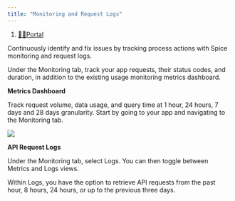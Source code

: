 ```yaml
---
title: "Monitoring and Request Logs"
---
```


1. [👨‍💻Portal](/portal)

Continuously identify and fix issues by tracking process actions with Spice monitoring and request logs.

Under the Monitoring tab, track your app requests, their status codes, and duration, in addition to the existing usage monitoring metrics dashboard.

**Metrics Dashboard**

Track request volume, data usage, and query time at 1 hour, 24 hours, 7 days and 28 days granularity. Start by going to your app and navigating to the Monitoring tab.

<Frame caption="Metrics Dashboard in Spice.ai">
  <img src="/images/portal/files%2Fv0%2Fb%2Fgitbook-x-prod.appspot.com%2Fo%2Fspaces%252F-Mc71sWdWMqp1e_rsTZE-129938315%252Fuploads%252F038PTRKMMckNu8xI6SBo%252FScreenshot%25202023-10-18%2520at%25208.51.56%2520PM.png" />
</Frame>

**API Request Logs**

Under the Monitoring tab, select Logs. You can then toggle between Metrics and Logs views.

Within Logs, you have the option to retrieve API requests from the past hour, 8 hours, 24 hours, or up to the previous three days.
